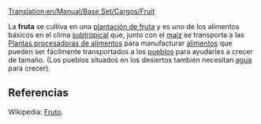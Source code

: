 [[Translation:en/Manual/Base Set/Cargos/Fruit]]

{{es/Carga| carga  = Fruta
| imagen =en/Fruit.png| producida =[[es/Manual/Base Set/Industries/Plantación de fruta|Plantación de fruta]]
| aceptada  =[[es/Manual/Base Set/Industries/Planta procesadora de alimentos|Planta procesadora de alimentos]]
}}
La '''fruta''' se cultiva en una [[es/Manual/Base Set/Industries/Plantación de fruta|plantación de fruta]] y es uno de los alimentos básicos en el clima [[es/Manual/Clima|subtropical]] que, junto con el [[es/Manual/Base Set/Cargos/Maíz|maíz]] se transporta a las [[es/Manual/Base Set/Industries/Planta procesadora de alimentos|Plantas procesadoras de alimentos]] para manufacturar [[es/Manual/Base Set/Cargos/Alimentos|alimentos]] que pueden ser fácilmente transportados a los [[es/Manual/Pueblo|pueblos]] para ayudarles a crecer de tamaño. (Los pueblos situados en los desiertos también necesitan [[es/Manual/Base Set/Cargos/Agua|agua]] para crecer).


== Referencias ==
Wikipedia: [https://www.wikipedia.org/wiki/es:fruto Fruto].
